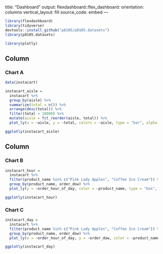 title: "Dashboard"
output:
  flexdashboard::flex_dashboard:
    orientation: columns
    vertical_layout: fill
    source_code: embed
---

```r
library(flexdashboard)
library(tidyverse)
devtools::install_github("p8105/p8105.datasets")
library(p8105.datasets)

library(plotly)
```

Column {data-width=650}
-----------------------------------------------------------------------

### Chart A

```r
data(instacart)

instacart_aisle = 
  instacart %>%
  group_by(aisle) %>%
  summarize(total = n()) %>%
  arrange(desc(total)) %>%
  filter(total > 10000) %>%
  mutate(aisle = fct_reorder(aisle, total)) %>%
  plot_ly(x = ~aisle, y = ~total, colors = ~aisle, type = "bar", alpha = 0.5)

ggplotly(instacart_aisle)
```

Column {data-width=350}
-----------------------------------------------------------------------

### Chart B

```r
instacart_hour = 
  instacart %>%
  filter(product_name %in% c("Pink Lady Apples", "Coffee Ice Cream")) %>%
  group_by(product_name, order_dow) %>%
  plot_ly(y = ~order_hour_of_day, color = ~product_name, type = "box", colors = "viridis")

ggplotly(instacart_hour)
```

### Chart C

```r
instacart_day = 
  instacart %>%
  filter(product_name %in% c("Pink Lady Apples", "Coffee Ice Cream")) %>%
  group_by(product_name, order_dow) %>%
  plot_ly(x = ~order_hour_of_day, y = ~order_dow, color = ~product_name, type = "histogram")

ggplotly(instacart_day)
```

